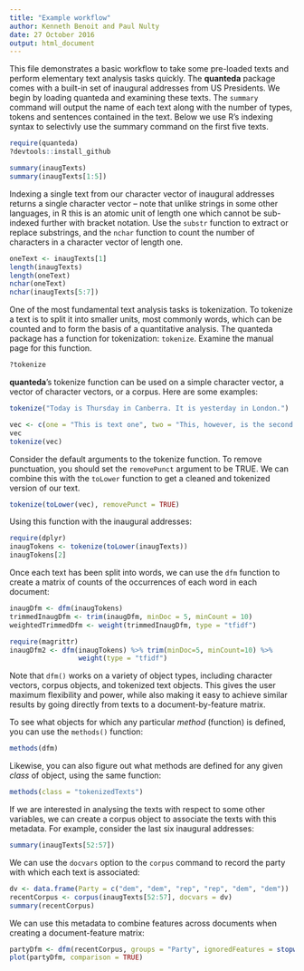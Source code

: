 ```yaml
---
title: "Example workflow"
author: Kenneth Benoit and Paul Nulty
date: 27 October 2016
output: html_document
---
```


This file demonstrates a basic workflow to take some pre-loaded texts and perform elementary text analysis tasks quickly. The **quanteda** package comes with a built-in set of inaugural addresses from US Presidents. We begin by loading quanteda and examining these texts. The `summary` command will output the name of each text along with the number of types, tokens and sentences contained in the text. Below we use R's indexing syntax to selectivly use the summary command on the first five texts.

```r
require(quanteda)
?devtools::install_github

summary(inaugTexts)
summary(inaugTexts[1:5])
```


Indexing a single text from our character vector of inaugural addresses returns a single character vector -- note that unlike strings in some other languages, in R this is an atomic unit of length one which cannot be sub-indexed further with bracket notation. Use the `substr` function to extract or replace substrings, and the `nchar` function to count the number of characters in a character vector of length one.

```r
oneText <- inaugTexts[1]
length(inaugTexts)
length(oneText)
nchar(oneText)
nchar(inaugTexts[5:7])
```

One of the most fundamental text analysis tasks is tokenization. To tokenize a text is to split it into smaller units, most commonly words, which can be counted and to form the basis of a quantitative analysis. The quanteda package has a function for tokenization: `tokenize`. Examine the manual page for this function.

```r
?tokenize
```

**quanteda**'s tokenize function can be used on a simple character vector, a vector of character vectors, or a corpus. Here are some examples:

```r
tokenize("Today is Thursday in Canberra. It is yesterday in London.")

vec <- c(one = "This is text one", two = "This, however, is the second text")
vec
tokenize(vec)
```

Consider the default arguments to the tokenize function. To remove punctuation, you should set the `removePunct` argument to be TRUE. We can combine this with the `toLower` function to get a cleaned and tokenized version of our text.

```r
tokenize(toLower(vec), removePunct = TRUE)
```

Using this function with the inaugural addresses:

```r
require(dplyr)
inaugTokens <- tokenize(toLower(inaugTexts))
inaugTokens[2]
```

Once each text has been split into words, we can use the `dfm` function to create a matrix of counts of the occurrences of each word in each document:

```r
inaugDfm <- dfm(inaugTokens)
trimmedInaugDfm <- trim(inaugDfm, minDoc = 5, minCount = 10)
weightedTrimmedDfm <- weight(trimmedInaugDfm, type = "tfidf")

require(magrittr)
inaugDfm2 <- dfm(inaugTokens) %>% trim(minDoc=5, minCount=10) %>% 
                 weight(type = "tfidf")
```

Note that `dfm()` works on a variety of object types, including character vectors, corpus objects, and tokenized text objects.  This gives the user maximum flexibility and power, while also making it easy to achieve similar results by going directly from texts to a document-by-feature matrix.

To see what objects for which any particular *method* (function) is defined, you can use the `methods()` function:
```r
methods(dfm)
```

Likewise, you can also figure out what methods are defined for any given *class* of object, using the same function:
```r
methods(class = "tokenizedTexts")
```

If we are interested in analysing the texts with respect to some other variables, we can create a corpus object to associate the texts with this metadata. For example, consider the last six inaugural addresses:

```r
summary(inaugTexts[52:57])
```
We can use the `docvars` option to the `corpus` command to record the party with which each text is associated:

```r
dv <- data.frame(Party = c("dem", "dem", "rep", "rep", "dem", "dem"))
recentCorpus <- corpus(inaugTexts[52:57], docvars = dv)
summary(recentCorpus)
```

We can use this metadata to combine features across documents when creating a document-feature matrix:
```r
partyDfm <- dfm(recentCorpus, groups = "Party", ignoredFeatures = stopwords("english"),                  verbose = FALSE)
plot(partyDfm, comparison = TRUE)
```
